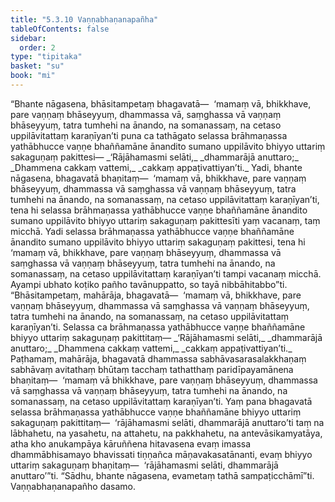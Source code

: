 ```yaml
---
title: "5.3.10 Vaṇṇabhaṇanapañha"
tableOfContents: false
sidebar:
  order: 2
type: "tipitaka"
basket: "su"
book: "mi"
---
```



<DynamicBreadcrumb />

<Division number="147" book="mi">

<Paragraph number="836" book="mi">
“Bhante nāgasena, bhāsitampetaṃ bhagavatā—  ‘mamaṃ vā, bhikkhave, pare vaṇṇaṃ bhāseyyuṃ, dhammassa vā, saṃghassa vā vaṇṇaṃ bhāseyyuṃ, tatra tumhehi na ānando, na somanassaṃ, na cetaso uppilāvitattaṃ karaṇīyan’ti puna ca tathāgato selassa brāhmaṇassa yathābhucce vaṇṇe bhaññamāne ānandito sumano uppilāvito bhiyyo uttariṃ sakaguṇaṃ pakittesi—
</Paragraph>

<Paragraph number="837" type="verses" book="mi">
_‘Rājāhamasmi selāti,_  
_dhammarājā anuttaro;_  
_Dhammena cakkaṃ vattemi,_  
_cakkaṃ appaṭivattiyan’ti._  

</Paragraph>

<Paragraph number="838" book="mi">
Yadi, bhante nāgasena, bhagavatā bhaṇitaṃ—  ‘mamaṃ vā, bhikkhave, pare vaṇṇaṃ bhāseyyuṃ, dhammassa vā saṃghassa vā vaṇṇaṃ bhāseyyuṃ, tatra tumhehi na ānando, na somanassaṃ, na cetaso uppilāvitattaṃ karaṇīyan’ti, tena hi selassa brāhmaṇassa yathābhucce vaṇṇe bhaññamāne ānandito sumano uppilāvito bhiyyo uttariṃ sakaguṇaṃ pakittesīti yaṃ vacanaṃ, taṃ micchā. Yadi selassa brāhmaṇassa yathābhucce vaṇṇe bhaññamāne ānandito sumano uppilāvito bhiyyo uttariṃ sakaguṇaṃ pakittesi, tena hi ‘mamaṃ vā, bhikkhave, pare vaṇṇaṃ bhāseyyuṃ, dhammassa vā saṃghassa vā vaṇṇaṃ bhāseyyuṃ, tatra tumhehi na ānando, na somanassaṃ, na cetaso uppilāvitattaṃ karaṇīyan’ti tampi vacanaṃ micchā. Ayampi ubhato koṭiko pañho tavānuppatto, so tayā nibbāhitabbo”ti.
</Paragraph>

<Paragraph number="839" book="mi">
“Bhāsitampetaṃ, mahārāja, bhagavatā—  ‘mamaṃ vā, bhikkhave, pare vaṇṇaṃ bhāseyyuṃ, dhammassa vā saṃghassa vā vaṇṇaṃ bhāseyyuṃ, tatra tumhehi na ānando, na somanassaṃ, na cetaso uppilāvitattaṃ karaṇīyan’ti. Selassa ca brāhmaṇassa yathābhucce vaṇṇe bhaññamāne bhiyyo uttariṃ sakaguṇaṃ pakittitaṃ—
</Paragraph>

<Paragraph number="840" type="verses" book="mi">
_‘Rājāhamasmi selāti,_  
_dhammarājā anuttaro;_  
_Dhammena cakkaṃ vattemi,_  
_cakkaṃ appaṭivattiyan’ti._  

</Paragraph>

<Paragraph number="841" book="mi">
Paṭhamaṃ, mahārāja, bhagavatā dhammassa sabhāvasarasalakkhaṇaṃ sabhāvaṃ avitathaṃ bhūtaṃ tacchaṃ tathatthaṃ paridīpayamānena bhaṇitaṃ—  ‘mamaṃ vā bhikkhave, pare vaṇṇaṃ bhāseyyuṃ, dhammassa vā saṃghassa vā vaṇṇaṃ bhāseyyuṃ, tatra tumhehi na ānando, na somanassaṃ, na cetaso uppilāvitattaṃ karaṇīyan’ti. Yaṃ pana bhagavatā selassa brāhmaṇassa yathābhucce vaṇṇe bhaññamāne bhiyyo uttariṃ sakaguṇaṃ pakittitaṃ—  ‘rājāhamasmi selāti, dhammarājā anuttaro’ti taṃ na lābhahetu, na yasahetu, na attahetu, na pakkhahetu, na antevāsikamyatāya, atha kho anukampāya kāruññena hitavasena evaṃ imassa dhammābhisamayo bhavissati tiṇṇañca māṇavakasatānanti, evaṃ bhiyyo uttariṃ sakaguṇaṃ bhaṇitaṃ—  ‘rājāhamasmi selāti, dhammarājā anuttaro’”ti. “Sādhu, bhante nāgasena, evametaṃ tathā sampaṭicchāmī”ti.

</Paragraph>
</Division>

<Paragraph number="842" type="center" book="mi">
Vaṇṇabhaṇanapañho dasamo.
</Paragraph>